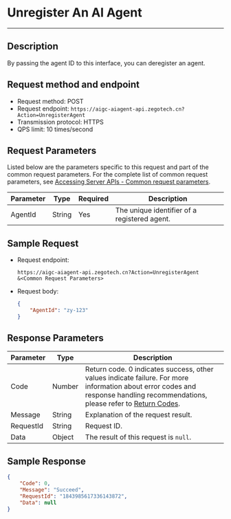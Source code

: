 # Unregister An AI Agent

---

## Description

By passing the agent ID to this interface, you can deregister an agent.

## Request method and endpoint

- Request method: POST
- Request endpoint: `https://aigc-aiagent-api.zegotech.cn?Action=UnregisterAgent`
- Transmission protocol: HTTPS
- QPS limit: 10 times/second

## Request Parameters

Listed below are the parameters specific to this request and part of the common request parameters. For the complete list of common request parameters, see [Accessing Server APIs - Common request parameters](./../Accessing%20Server%20APIs.mdx#common-request-parameters).

| Parameter          | Type    | Required | Description                                                                 |
|--------------------|---------|----------|-----------------------------------------------------------------------------|
| AgentId           | String  | Yes      | The unique identifier of a registered agent.                                  |

## Sample Request

- Request endpoint:

    ```https
    https://aigc-aiagent-api.zegotech.cn?Action=UnregisterAgent
    &<Common Request Parameters>
    ```

- Request body:
    ```json
    {
        "AgentId": "zy-123"
    }
    ```

## Response Parameters

| Parameter | Type   | Description                                                                 |
|-----------|--------|-----------------------------------------------------------------------------|
| Code      | Number | Return code. 0 indicates success, other values indicate failure. For more information about error codes and response handling recommendations, please refer to [Return Codes](./../Return%20codes.mdx). |
| Message   | String | Explanation of the request result.                                           |
| RequestId | String | Request ID.                                                                 |
| Data      | Object | The result of this request is `null`.                                       |

## Sample Response

```json
{
    "Code": 0,
    "Message": "Succeed",
    "RequestId": "1843985617336143872",
    "Data": null
}
```